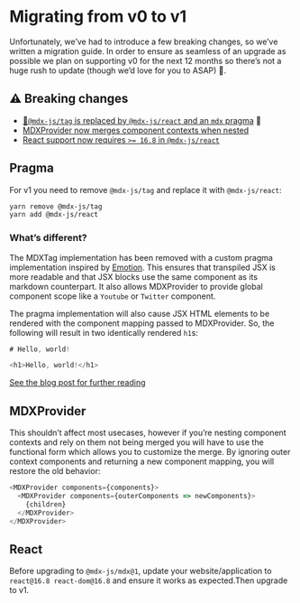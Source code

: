# Migrating from v0 to v1

Unfortunately, we’ve had to introduce a few breaking changes, so we’ve written a migration guide.
In order to ensure as seamless of an upgrade as possible we plan on supporting v0 for the next
12 months so there’s not a huge rush to update (though we’d love for you to ASAP) 📆.

## ⚠️ Breaking changes

- [🚨`@mdx-js/tag` is replaced by `@mdx-js/react` and an `mdx` pragma](#pragma) 🚨
- [MDXProvider now merges component contexts when nested](#mdxprovider)
- [React support now requires `>= 16.8` in `@mdx-js/react`](#react)

## Pragma

For v1 you need to remove `@mdx-js/tag` and replace it with `@mdx-js/react`:

```sh
yarn remove @mdx-js/tag
yarn add @mdx-js/react
```

### What’s different?

The MDXTag implementation has been removed with a custom pragma implementation inspired by
[Emotion](https://emotion.sh/docs/css-prop#jsx-pragma).
This ensures that transpiled JSX is more readable and that JSX blocks use the same component
as its markdown counterpart.
It also allows MDXProvider to provide global component scope like a `Youtube` or `Twitter`
component.

The pragma implementation will also cause JSX HTML elements to be rendered with the component
mapping passed to MDXProvider.
So, the following will result in two identically rendered `h1`s:

```js
# Hello, world!

<h1>Hello, world!</h1>
```

[See the blog post for further reading](https://mdxjs.com/blog/custom-pragma)

## MDXProvider

This shouldn’t affect most usecases, however if you’re nesting component contexts and rely on them not
being merged you will have to use the functional form which allows you to customize the merge.
By ignoring outer context components and returning a new component mapping, you will restore the old behavior:

```js
<MDXProvider components={components}>
  <MDXProvider components={outerComponents => newComponents}>
    {children}
  </MDXProvider>
</MDXProvider>
```

## React

Before upgrading to `@mdx-js/mdx@1`, update your website/application to `react@16.8 react-dom@16.8` and ensure it works as expected.Then upgrade to v1.
